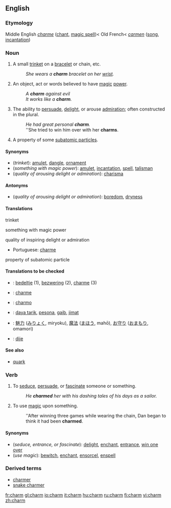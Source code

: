 ==English==
===Etymology===
Middle English ''[[charme]]'' ([[chant]], [[magic spell]])< Old French< {{L.}} ''[[carmen]]'' ([[song]], [[incantation]])

===Noun===
{{en-noun}}

# A small [[trinket]] on a [[bracelet]] or chain, etc.
#:''She wears a '''charm''' bracelet on her [[wrist]].''
# An object, act or words believed to have [[magic]] [[power]].
#:''A '''charm''' against evil''
#:''It works like a '''charm'''.''
# The ability to [[persuade]], [[delight]], or arouse [[admiration]]; often constructed in the plural.
#:''He had great personal '''charm'''.''
#:''She tried to win him over with her '''charms'''.
# {{physics}} A property of some [[subatomic particle]]s.

====Synonyms====
*(''trinket''): [[amulet]], [[dangle]], [[ornament]]
*(''something with magic power''): [[amulet]], [[incantation]], [[spell]], [[talisman]]
*(''quality of arousing delight or admiration''): [[charisma]]

====Antonyms====
*(''quality of arousing delight or admiration''): [[boredom]], [[dryness]]

====Translations====
;trinket
{{top}}
{{mid}}
{{bottom}}

;something with magic power
{{top}}
{{mid}}
{{bottom}}

;quality of inspiring delight or admiration
{{top}}
*Portuguese: [[charme]] {{m}}
{{mid}}
{{bottom}}

;property of subatomic particle
{{top}}
{{mid}}
{{bottom}}

====Translations to be checked====
{{checktrans}}
{{top}}
*{{ttbc|Dutch}}: [[bedeltje]] (1), [[bezwering]] (2), [[charme]] (3)
*{{ttbc|French}}: [[charme]]
*{{ttbc|Ido}}: [[charmo]]
*{{ttbc|Indonesian}}: [[daya tarik]], [[pesona]], [[gaib]], [[jimat]]
{{mid}}
*{{ttbc|Japanese}}: [[魅力]] ([[みりょく]], miryoku), [[魔法]] ([[まほう]], mahō), [[お守り]] ([[おまもり]], omamori)
*{{ttbc|Spanish}}: [[dije]] {{m}}
{{bottom}}

====See also====
*[[quark]]

===Verb===
{{en-verb}}
# To [[seduce]], [[persuade]], or [[fascinate]] someone or something.
#:''He '''charmed''' her with his dashing tales of his days as a sailor.''
# {{transitive}} To use [[magic]] upon something.
#:''After winning three games while wearing the chain, Dan began to think it had been '''charmed'''.

====Synonyms====
*(''seduce, entrance, or fascinate''): [[delight]], [[enchant]], [[entrance]], [[win one over]]
*(''use magic''): [[bewitch]], [[enchant]], [[ensorcel]], [[enspell]]

===Derived terms===
*[[charmer]]
*[[snake charmer]]

[[fr:charm]]
[[gl:charm]]
[[io:charm]]
[[it:charm]]
[[hu:charm]]
[[ru:charm]]
[[fi:charm]]
[[vi:charm]]
[[zh:charm]]
